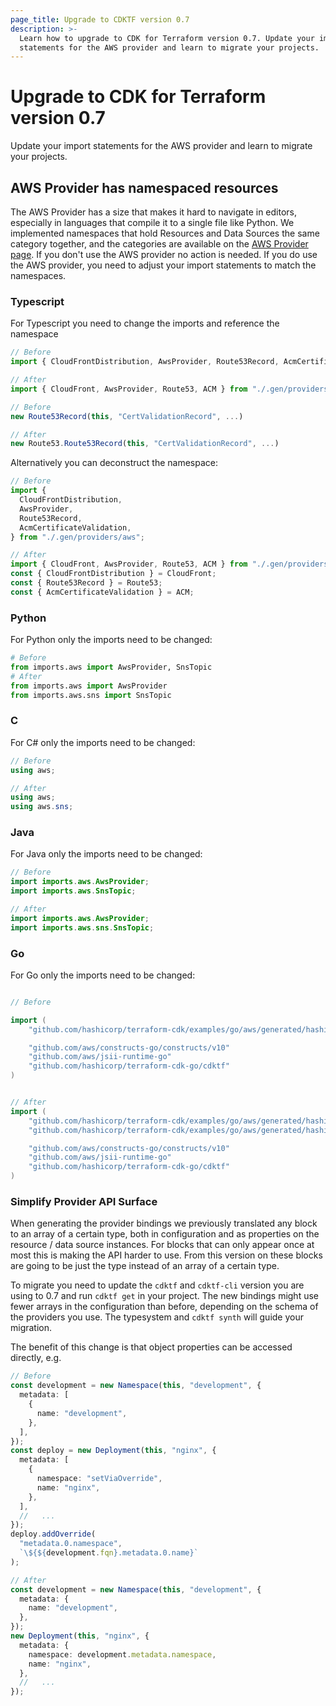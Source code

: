 ```yaml
---
page_title: Upgrade to CDKTF version 0.7
description: >-
  Learn how to upgrade to CDK for Terraform version 0.7. Update your import
  statements for the AWS provider and learn to migrate your projects.
---
```


# Upgrade to CDK for Terraform version 0.7

Update your import statements for the AWS provider and learn to migrate your projects.

## AWS Provider has namespaced resources

The AWS Provider has a size that makes it hard to navigate in editors, especially in languages that compile it to a single file like Python. We implemented namespaces that hold Resources and Data Sources the same category together, and the categories are available on the [AWS Provider page](https://registry.terraform.io/providers/hashicorp/aws/latest/docs).
If you don't use the AWS provider no action is needed. If you do use the AWS provider, you need to adjust your import statements to match the namespaces.

### Typescript

For Typescript you need to change the imports and reference the namespace

```typescript
// Before
import { CloudFrontDistribution, AwsProvider, Route53Record, AcmCertificateValidation } from "./.gen/providers/aws";

// After
import { CloudFront, AwsProvider, Route53, ACM } from "./.gen/providers/aws";

// Before
new Route53Record(this, "CertValidationRecord", ...)

// After
new Route53.Route53Record(this, "CertValidationRecord", ...)
```

Alternatively you can deconstruct the namespace:

```typescript
// Before
import {
  CloudFrontDistribution,
  AwsProvider,
  Route53Record,
  AcmCertificateValidation,
} from "./.gen/providers/aws";

// After
import { CloudFront, AwsProvider, Route53, ACM } from "./.gen/providers/aws";
const { CloudFrontDistribution } = CloudFront;
const { Route53Record } = Route53;
const { AcmCertificateValidation } = ACM;
```

### Python

For Python only the imports need to be changed:

```py
# Before
from imports.aws import AwsProvider, SnsTopic
# After
from imports.aws import AwsProvider
from imports.aws.sns import SnsTopic
```

### C

For C# only the imports need to be changed:

```csharp
// Before
using aws;

// After
using aws;
using aws.sns;
```

### Java

For Java only the imports need to be changed:

```java
// Before
import imports.aws.AwsProvider;
import imports.aws.SnsTopic;

// After
import imports.aws.AwsProvider;
import imports.aws.sns.SnsTopic;
```

### Go

For Go only the imports need to be changed:

```go

// Before

import (
	"github.com/hashicorp/terraform-cdk/examples/go/aws/generated/hashicorp/aws"

	"github.com/aws/constructs-go/constructs/v10"
	"github.com/aws/jsii-runtime-go"
	"github.com/hashicorp/terraform-cdk-go/cdktf"
)


// After
import (
	"github.com/hashicorp/terraform-cdk/examples/go/aws/generated/hashicorp/aws"
	"github.com/hashicorp/terraform-cdk/examples/go/aws/generated/hashicorp/aws/ec2"

	"github.com/aws/constructs-go/constructs/v10"
	"github.com/aws/jsii-runtime-go"
	"github.com/hashicorp/terraform-cdk-go/cdktf"
)

```

### Simplify Provider API Surface

When generating the provider bindings we previously translated any block to an array of a certain type, both in configuration and as properties on the resource / data source instances. For blocks that can only appear once at most this is making the API harder to use. From this version on these blocks are going to be just the type instead of an array of a certain type.

To migrate you need to update the `cdktf` and `cdktf-cli` version you are using to 0.7 and run `cdktf get` in your project. The new bindings might use fewer arrays in the configuration than before, depending on the schema of the providers you use. The typesystem and `cdktf synth` will guide your migration.

The benefit of this change is that object properties can be accessed directly, e.g.

```typescript
// Before
const development = new Namespace(this, "development", {
  metadata: [
    {
      name: "development",
    },
  ],
});
const deploy = new Deployment(this, "nginx", {
  metadata: [
    {
      namespace: "setViaOverride",
      name: "nginx",
    },
  ],
  //   ...
});
deploy.addOverride(
  "metadata.0.namespace",
  `\${${development.fqn}.metadata.0.name}`
);

// After
const development = new Namespace(this, "development", {
  metadata: {
    name: "development",
  },
});
new Deployment(this, "nginx", {
  metadata: {
    namespace: development.metadata.namespace,
    name: "nginx",
  },
  //   ...
});
```
